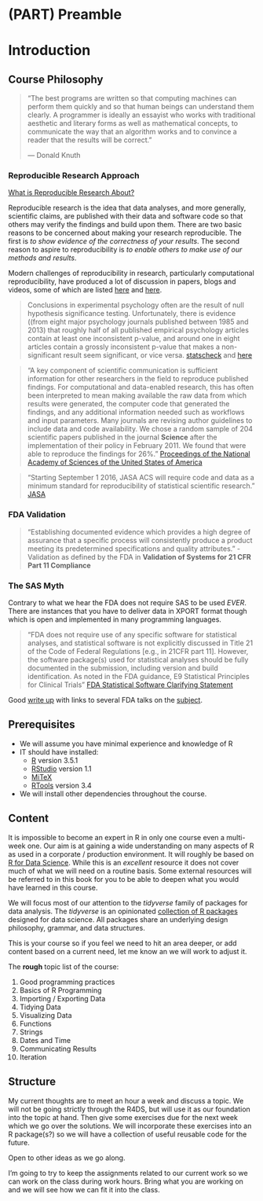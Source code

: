 # (PART) Preamble {-}

# Introduction {#preamble-intro}

## Course Philosophy

>  "The best programs are written so that computing machines can perform them quickly and so that human beings can understand them clearly. A programmer is ideally an essayist who works with traditional aesthetic and literary forms as well as mathematical concepts, to communicate the way that an algorithm works and to convince a reader that the results will be correct." 
>
> --- Donald Knuth


### Reproducible Research Approach

[What is Reproducible Research About?](https://www.coursera.org/learn/reproducible-research/lecture/FvOGB/what-is-reproducible-research-about)

Reproducible research is the idea that data analyses, and more generally, scientific claims, are published with their data and software code so that others may verify the findings and build upon them. There are two basic reasons to be concerned about making your research reproducible. The first is *to show evidence of the correctness of your results*. The second reason to aspire to reproducibility is *to enable others to make use of our methods and results*.  

Modern challenges of reproducibility in research, particularly computational reproducibility, have produced a lot of discussion in papers, blogs and videos, some of which are listed [here](http://ropensci.github.io/reproducibility-guide/sections/references/) and [here](https://reproducibleresearch.net/).


> Conclusions in experimental psychology often are the result of null hypothesis
 significance testing. Unfortunately, there is evidence ((from eight major psychology journals published between 1985 and 2013) that roughly half of all published empirical psychology articles contain at least one inconsistent p-value, and around one in eight articles contain a grossly inconsistent p-value that makes a non-significant result seem significant, or vice versa. [statscheck](https://mbnuijten.com/statcheck/) and [here](http://blog.revolutionanalytics.com/2016/10/statcheck.html)
 

> "A key component of scientific communication is sufficient information for other researchers in the field to reproduce published findings. For computational and data-enabled research, this has often been interpreted to mean making available the raw data from which results were generated, the computer code that generated the findings, and any additional information needed such as workflows and input parameters. Many journals are revising author guidelines to include data and code availability. We chose a random sample of 204 scientific papers published in the journal **Science** after the implementation of their policy in February 2011. We found that were able to reproduce the findings for 26%." [Proceedings of the National Academy of Sciences of the United States of America](http://www.pnas.org/content/115/11/2584)

> "Starting September 1 2016, JASA ACS will require code and data as a minimum standard for reproducibility of statistical scientific research." [JASA](https://magazine.amstat.org/blog/2016/07/01/jasa-reproducible16/)



### FDA Validation

> “Establishing documented evidence which provides a high
degree of assurance that a specific process will consistently produce a product meeting its
predetermined specifications and quality attributes." -Validation as defined by the FDA in **Validation of Systems for 21 CFR Part 11 Compliance**

### The SAS Myth

Contrary to what we hear the FDA does not require SAS to be used *EVER*.  There are instances that you have to deliver data in XPORT format though which is open and implemented in many programming languages.

> "FDA does not require use of any specific software for statistical analyses,
and statistical software is not explicitly discussed in Title 21 of the Code of
Federal Regulations [e.g., in 21CFR part 11].  However, the software package(s)
used for statistical analyses should be fully documented in the submission,
including version and build identification.  As noted in the FDA guidance, E9
Statistical Principles for Clinical Trials" [FDA Statistical Software Clarifying Statement](https://www.fda.gov/downloads/forindustry/datastandards/studydatastandards/ucm587506.pdf)


Good [write up](http://blog.revolutionanalytics.com/2017/06/r-fda.html) with links to several FDA talks on the [subject](https://thomaswdinsmore.com/2014/12/01/sas-versus-r-part-1/).


## Prerequisites

- We will assume you have minimal experience and knowledge of R
- IT should have installed:
    - [R](https://cran.r-project.org/) version 3.5.1
    - [RStudio](https://www.rstudio.com/products/rstudio/download/#download) version 1.1 
    - [MiTeX](https://miktex.org/)
    - [RTools](https://cran.r-project.org/bin/windows/Rtools/) version 3.4
- We will install other dependencies throughout the course.


## Content

It is impossible to become an expert in R in only one course even a multi-week one. Our aim is at gaining a wide understanding on many aspects of R as used in a corporate / production environment. It will roughly be based on [R for Data Science](http://r4ds.had.co.nz).  While this is an *excellent* resource it does not cover much of what we will need on a routine basis.  Some external resources will be referred to in this book for you to be able to deepen what you would have learned in this course.

We will focus most of our attention to the *tidyverse* family of packages for data analysis. The *tidyverse* is an opinionated [collection of R packages](https://www.tidyverse.org/packages/) designed for data science. All packages share an underlying design philosophy, grammar, and data structures.

This is your course so if you feel we need to hit an area deeper, or add content based on a current need, let me know an we will work to adjust it.

The **rough** topic list of the course:

1. Good programming practices
1. Basics of R Programming
1. Importing / Exporting Data
1. Tidying Data
1. Visualizing Data
1. Functions
1. Strings
1. Dates and Time
1. Communicating Results
1. Iteration

<!-- Making Code Production Ready: -->

<!-- 10. Functions (part II) -->
<!-- 11. Assertions -->
<!-- 12. Unit tests -->
<!-- 13. Documentation -->
<!-- 14. Communicating Results (part II) -->

## Structure

My current thoughts are to meet an hour a week and discuss a topic.  We will not be going strictly through the R4DS, but will use it as our foundation into the topic at hand. Then give some exercises due for the next week which we go over the solutions.  We will incorporate these exercises into an R package(s?) so we will have a collection of useful reusable code for the future.

Open to other ideas as we go along.

I’m going to try to keep the assignments related to our current work so we can work on the class during work hours.  Bring what you are working on and we will see how we can fit it into the class.


